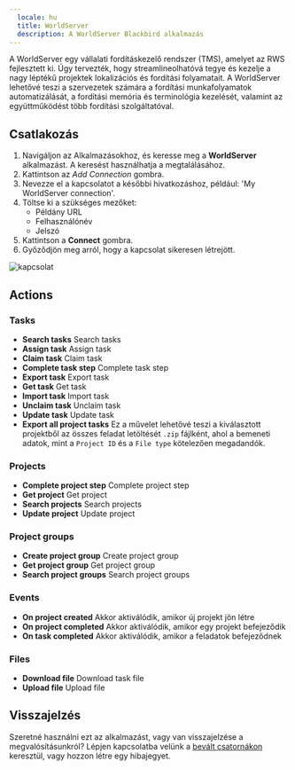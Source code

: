 ```yaml
---
  locale: hu
  title: WorldServer
  description: A WorldServer Blackbird alkalmazás
---
```


<LinkCard title="Megtekintés a Githubon" target="_blank" href="https://github.com/bb-io/WorldServer" icon="github" />

A WorldServer egy vállalati fordításkezelő rendszer (TMS), amelyet az RWS fejlesztett ki. Úgy tervezték, hogy streamlineolhatóvá tegye és kezelje a nagy léptékű projektek lokalizációs és fordítási folyamatait. A WorldServer lehetővé teszi a szervezetek számára a fordítási munkafolyamatok automatizálását, a fordítási memória és terminológia kezelését, valamint az együttműködést több fordítási szolgáltatóval.

## Csatlakozás

1. Navigáljon az Alkalmazásokhoz, és keresse meg a **WorldServer** alkalmazást. A keresést használhatja a megtalálásához.
2. Kattintson az _Add Connection_ gombra.
3. Nevezze el a kapcsolatot a későbbi hivatkozáshoz, például: 'My WorldServer connection'.
4. Töltse ki a szükséges mezőket: 
	- Példány URL
	- Felhasználónév
	- Jelszó
5. Kattintson a **Connect** gombra.
6. Győződjön meg arról, hogy a kapcsolat sikeresen létrejött.

![kapcsolat](https://raw.githubusercontent.com/bb-io/WorldServer/develop/./image/README/connecting.png)

## Actions

### Tasks

- **Search tasks** Search tasks
- **Assign task** Assign task
- **Claim task** Claim task
- **Complete task step** Complete task step
- **Export task** Export task
- **Get task** Get task
- **Import task** Import task
- **Unclaim task** Unclaim task
- **Update task** Update task
- **Export all project tasks** Ez a művelet lehetővé teszi a kiválasztott projektből az összes feladat letöltését `.zip` fájlként, ahol a bemeneti adatok, mint a `Project ID` és a `File type` kötelezően megadandók.

### Projects

- **Complete project step** Complete project step
- **Get project** Get project
- **Search projects** Search projects
- **Update project** Update project

### Project groups

- **Create project group** Create project group
- **Get project group** Get project group
- **Search project groups** Search project groups

### Events
- **On project created**  Akkor aktiválódik, amikor új projekt jön létre
- **On project completed** Akkor aktiválódik, amikor egy projekt befejeződik
- **On task completed** Akkor aktiválódik, amikor a feladatok befejeződnek

### Files

- **Download file** Download task file
- **Upload file** Upload file

## Visszajelzés

Szeretné használni ezt az alkalmazást, vagy van visszajelzése a megvalósításunkról? Lépjen kapcsolatba velünk a [bevált csatornákon](https://www.blackbird.io/) keresztül, vagy hozzon létre egy hibajegyet.